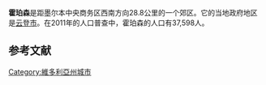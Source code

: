 {{Infobox Australian place | type = suburb
| name     = 霍珀森
| city     = 墨尔本
| state    = vic
| image    = Hoppers-Crossing-Radio-Towers.JPG
| caption  = 霍珀森的油菜田和无线电发射塔
| alternative_location_map = Australia Victoria metropolitan Melbourne
|longd=144.693|latd=37.869
| postcode = 3029
| pop      = 37,598
| pop_footnotes =（2011年）<ref name="abs">{{cite web|url=https://quickstats.censusdata.abs.gov.au/census_services/getproduct/census/2011/quickstat/SSC20637?opendocument&navpos=220|title=2011 Census QuickStats: Hoppers Crossing|website=quickstats.censusdata.abs.gov.au|access-date=2021-04-19|archive-date=2021-04-21|archive-url=https://web.archive.org/web/20210421023648/https://quickstats.censusdata.abs.gov.au/census_services/getproduct/census/2011/quickstat/SSC20637?opendocument&navpos=220|dead-url=no}}</ref>
| area     = 17.8
| est      = 
| lga     = 云登市
| stategov = [[塔尼特选区|塔尼特选区]]，[[阿通纳选区|阿通纳选区]]
| fedgov   = [[羅勒_(澳大利亞國會選區)|羅勒]]
| dist1    = 29
| location1= [[墨尔本|墨尔本]]
| dist2    = 5
| location2= [[威勒比|威勒比]]
| dist3    = 48
| location3= [[吉朗|吉朗]]
| near-nw  = [[塔尼特|塔尼特]]
| near-n   = [[塔尼特|塔尼特]]
| near-ne  = [[图尼纳|图尼纳]]
| near-w   = [[威勒比|威勒比]]
| near-e   = [[威蓝町|威蓝町]]
| near-sw  = [[威勒比|威勒比]]
| near-s   = [[威勒比|威勒比]]
| near-se  = [[库克角|库克角]]
}}

'''霍珀森'''是距墨尔本中央商务区西南方向28.8公里的一个郊区。它的当地政府地区是[[云登市|云登市]]。在2011年的人口普查中，霍珀森的人口有37,598人。

==参考文献==
{{reflist}}

[[Category:維多利亞州城市|Category:維多利亞州城市]]